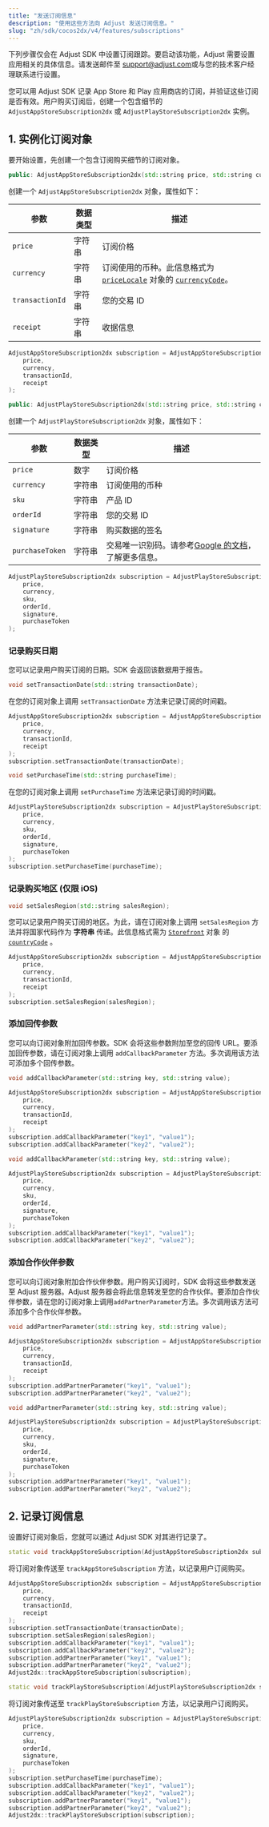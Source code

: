 ```yaml
---
title: "发送订阅信息"
description: "使用这些方法向 Adjust 发送订阅信息。"
slug: "zh/sdk/cocos2dx/v4/features/subscriptions"
---
```


<Callout type="important">

下列步骤仅会在 Adjust SDK 中设置订阅跟踪。要启动该功能，Adjust 需要设置应用相关的具体信息。请发送邮件至 [support@adjust.com](mailto:support@adjust.com)或与您的技术客户经理联系进行设置。

</Callout>

您可以用 Adjust SDK 记录 App Store 和 Play 应用商店的订阅，并验证这些订阅是否有效。用户购买订阅后，创建一个包含细节的 `AdjustAppStoreSubscription2dx` 或 `AdjustPlayStoreSubscription2dx` 实例。

## 1\. 实例化订阅对象

要开始设置，先创建一个包含订阅购买细节的订阅对象。

<Tabs>
<Tab title="App Store" sync="appstore" icon="PlatformIos">
<CodeBlock title="方法签名">

```cpp
public: AdjustAppStoreSubscription2dx(std::string price, std::string currency, std::string transactionId, std::string receipt)
```

</CodeBlock>

创建一个 `AdjustAppStoreSubscription2dx` 对象，属性如下：

| 参数            | 数据类型 | 描述                                                                                                                                                                                                                                                                     |
| --------------- | -------- | ------------------------------------------------------------------------------------------------------------------------------------------------------------------------------------------------------------------------------------------------------------------------ |
| `price`         | 字符串   | 订阅价格                                                                                                                                                                                                                                                                 |
| `currency`      | 字符串   | 订阅使用的币种。此信息格式为 [`priceLocale`](https://developer.apple.com/documentation/foundation/nslocale/1642836-currencycode?language=objc) 对象的 [`currencyCode`](https://developer.apple.com/documentation/storekit/skproduct/1506145-pricelocale?language=objc)。 |
| `transactionId` | 字符串   | 您的交易 ID                                                                                                                                                                                                                                                              |
| `receipt`       | 字符串   | 收据信息                                                                                                                                                                                                                                                                 |

```cpp
AdjustAppStoreSubscription2dx subscription = AdjustAppStoreSubscription2dx(
    price,
    currency,
    transactionId,
    receipt
);
```

</Tab>
<Tab title="Play 商店" sync="playstore" icon="PlatformGooglePlay">
<CodeBlock title="方法签名">

```cpp
public: AdjustPlayStoreSubscription2dx(std::string price, std::string currency, std::string sku, std::string orderId, std::string signature, std::string purchaseToken);
```

</CodeBlock>

创建一个 `AdjustPlayStoreSubscription2dx` 对象，属性如下：

| 参数            | 数据类型 | 描述                                                                                                                                                       |
| --------------- | -------- | ---------------------------------------------------------------------------------------------------------------------------------------------------------- |
| `price`         | 数字     | 订阅价格                                                                                                                                                   |
| `currency`      | 字符串   | 订阅使用的币种                                                                                                                                             |
| `sku`           | 字符串   | 产品 ID                                                                                                                                                    |
| `orderId`       | 字符串   | 您的交易 ID                                                                                                                                                |
| `signature`     | 字符串   | 购买数据的签名                                                                                                                                             |
| `purchaseToken` | 字符串   | 交易唯一识别码。请参考[Google 的文档](<https://developer.android.com/reference/com/android/billingclient/api/Purchase#getPurchaseToken()>)，了解更多信息。 |

```cpp
AdjustPlayStoreSubscription2dx subscription = AdjustPlayStoreSubscription2dx(
    price,
    currency,
    sku,
    orderId,
    signature,
    purchaseToken
);
```

</Tab>
</Tabs>

### 记录购买日期

您可以记录用户购买订阅的日期。SDK 会返回该数据用于报告。

<Tabs>
<Tab title="App Store" sync="appstore" icon="PlatformIos">
<CodeBlock title="方法签名">

```cpp
void setTransactionDate(std::string transactionDate);
```

</CodeBlock>

在您的订阅对象上调用 `setTransactionDate` 方法来记录订阅的时间戳。

```cpp
AdjustAppStoreSubscription2dx subscription = AdjustAppStoreSubscription2dx(
    price,
    currency,
    transactionId,
    receipt
);
subscription.setTransactionDate(transactionDate);
```

</Tab>
<Tab title="Play 商店" sync="playstore" icon="PlatformGooglePlay">
<CodeBlock title="方法签名">

```cpp
void setPurchaseTime(std::string purchaseTime);
```

</CodeBlock>

在您的订阅对象上调用 `setPurchaseTime` 方法来记录订阅的时间戳。

```cpp
AdjustPlayStoreSubscription2dx subscription = AdjustPlayStoreSubscription2dx(
    price,
    currency,
    sku,
    orderId,
    signature,
    purchaseToken
);
subscription.setPurchaseTime(purchaseTime);
```

</Tab>
</Tabs>

### 记录购买地区 \(仅限 iOS\)

<CodeBlock title="方法签名">

```cpp
void setSalesRegion(std::string salesRegion);
```

</CodeBlock>

您可以记录用户购买订阅的地区。为此，请在订阅对象上调用 `setSalesRegion` 方法并将国家代码作为 **字符串** 传递。此信息格式需为 [`Storefront`](https://developer.apple.com/documentation/storekit/storefront/3792000-countrycode) 对象 的 [`countryCode`](https://developer.apple.com/documentation/storekit/storefront) 。

```cpp
AdjustAppStoreSubscription2dx subscription = AdjustAppStoreSubscription2dx(
    price,
    currency,
    transactionId,
    receipt
);
subscription.setSalesRegion(salesRegion);
```

### 添加回传参数

您可以向订阅对象附加回传参数。SDK 会将这些参数附加至您的回传 URL。要添加回传参数，请在订阅对象上调用 `addCallbackParameter` 方法。多次调用该方法可添加多个回传参数。

<Tabs>
<Tab title="App Store" sync="appstore" icon="PlatformIos">
<CodeBlock title="方法签名">

```cpp
void addCallbackParameter(std::string key, std::string value);
```

</CodeBlock>

```cpp
AdjustAppStoreSubscription2dx subscription = AdjustAppStoreSubscription2dx(
    price,
    currency,
    transactionId,
    receipt
);
subscription.addCallbackParameter("key1", "value1");
subscription.addCallbackParameter("key2", "value2");
```

</Tab>
<Tab title="Play 商店" sync="playstore" icon="PlatformGooglePlay">
<CodeBlock title="方法签名">

```cpp
void addCallbackParameter(std::string key, std::string value);
```

</CodeBlock>

```cpp
AdjustPlayStoreSubscription2dx subscription = AdjustPlayStoreSubscription2dx(
    price,
    currency,
    sku,
    orderId,
    signature,
    purchaseToken
);
subscription.addCallbackParameter("key1", "value1");
subscription.addCallbackParameter("key2", "value2");
```

</Tab>
</Tabs>

### 添加合作伙伴参数

您可以向订阅对象附加合作伙伴参数。用户购买订阅时，SDK 会将这些参数发送至 Adjust 服务器。Adjust 服务器会将此信息转发至您的合作伙伴。要添加合作伙伴参数，请在您的订阅对象上调用`addPartnerParameter`方法。多次调用该方法可添加多个合作伙伴参数。

<Tabs>
<Tab title="App Store" sync="appstore" icon="PlatformIos">
<CodeBlock title="方法签名">

```cpp
void addPartnerParameter(std::string key, std::string value);
```

</CodeBlock>

```cpp
AdjustAppStoreSubscription2dx subscription = AdjustAppStoreSubscription2dx(
    price,
    currency,
    transactionId,
    receipt
);
subscription.addPartnerParameter("key1", "value1");
subscription.addPartnerParameter("key2", "value2");
```

</Tab>
<Tab title="Play 商店" sync="playstore" icon="PlatformGooglePlay">
<CodeBlock title="方法签名">

```cpp
void addPartnerParameter(std::string key, std::string value);
```

</CodeBlock>

```cpp
AdjustPlayStoreSubscription2dx subscription = AdjustPlayStoreSubscription2dx(
    price,
    currency,
    sku,
    orderId,
    signature,
    purchaseToken
);
subscription.addPartnerParameter("key1", "value1");
subscription.addPartnerParameter("key2", "value2");
```

</Tab>
</Tabs>

## 2\. 记录订阅信息

设置好订阅对象后，您就可以通过 Adjust SDK 对其进行记录了。

<Tabs>
<Tab title="App Store" sync="appstore" icon="PlatformIos">
<CodeBlock title="方法签名">

```cpp
static void trackAppStoreSubscription(AdjustAppStoreSubscription2dx subscription);
```

</CodeBlock>

将订阅对象传送至 `trackAppStoreSubscription` 方法，以记录用户订阅购买。

```cpp
AdjustAppStoreSubscription2dx subscription = AdjustAppStoreSubscription2dx(
    price,
    currency,
    transactionId,
    receipt
);
subscription.setTransactionDate(transactionDate);
subscription.setSalesRegion(salesRegion);
subscription.addCallbackParameter("key1", "value1");
subscription.addCallbackParameter("key2", "value2");
subscription.addPartnerParameter("key1", "value1");
subscription.addPartnerParameter("key2", "value2");
Adjust2dx::trackAppStoreSubscription(subscription);
```

</Tab>
<Tab title="Play 商店" sync="playstore" icon="PlatformGooglePlay">
<CodeBlock title="方法签名">

```cpp
static void trackPlayStoreSubscription(AdjustPlayStoreSubscription2dx subscription);
```

</CodeBlock>

将订阅对象传送至 `trackPlayStoreSubscription` 方法，以记录用户订阅购买。

```cpp
AdjustPlayStoreSubscription2dx subscription = AdjustPlayStoreSubscription2dx(
    price,
    currency,
    sku,
    orderId,
    signature,
    purchaseToken
);
subscription.setPurchaseTime(purchaseTime);
subscription.addCallbackParameter("key1", "value1");
subscription.addCallbackParameter("key2", "value2");
subscription.addPartnerParameter("key1", "value1");
subscription.addPartnerParameter("key2", "value2");
Adjust2dx::trackPlayStoreSubscription(subscription);
```

</Tab>
</Tabs>
